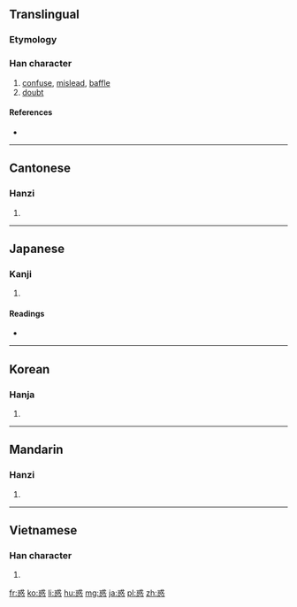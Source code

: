 {{also|感}}
==Translingual==
<!-- Admittedly a hack and proper stroke order preferred, but conveys the content -->
{{stroke order|[[Image:或-bw.png|360px]]
[[Image:心-bw.png|180px]]
}}

===Etymology===
{{Han compound|或|心|c1=p|c2=s|t2=heart|ls=psc}}

===Han character===
{{Han char|rn=61|rad=心|as=08|sn=12|four=5333<sub>0</sub>|canj=戈一心 (IMP)|ids=⿱[[或]][[心]]}}

# [[confuse]], [[mislead]], [[baffle]]
# [[doubt]]

====References====
* {{Han ref|kx=0390.340|dkj=10789|dj=0725.020|hdz=42309.090|uh=60D1|ud=24785|bh=B462|bd=46178}}

----

==Cantonese==

===Hanzi===
{{yue-hanzi|jyut=|y=waak6}}

# {{defn|lang=yue|sort=心08}}

----

==Japanese==

===Kanji===
{{ja-kanji|grade=c|rs=心08}}

# {{defn|lang=ja|sort=心08}}

====Readings====
* {{ja-readings|on=[[わく]] (waku)|kun=[[まどう]] (madou), [[まどい]] (madoi)}}

----

==Korean==

===Hanja===
{{ko-hanja|hangeul=혹|eumhun=|rv=hok|mr=hok|y=hok}}

# {{defn|lang=ko|sort=心08}}

----

==Mandarin==

===Hanzi===
{{cmn-hanzi|pin=[[huò]] ([[huo4]])|wg=huo<sup>4</sup>}}

# {{defn|lang=cmn|sort=心08}}

----

==Vietnamese==

===Han character===
{{vi-hantu|[[hoặc]]|rs=心08}}

# {{defn|lang=vi|sort=心08}}

[[fr:惑]]
[[ko:惑]]
[[li:惑]]
[[hu:惑]]
[[mg:惑]]
[[ja:惑]]
[[pl:惑]]
[[zh:惑]]